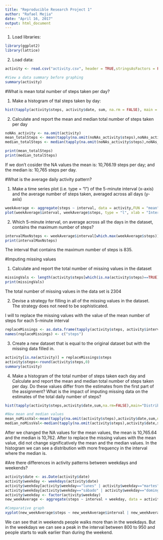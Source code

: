 ```yaml
---
title: "Reproducible Research Project 1"
author: "Rafael Mejia"
date: "April 16, 2017"
output: html_document
---
```


1. Load libraries:

```r
library(ggplot2)
library(lattice)
```

2. Load data:

```r
activity <- read.csv("activity.csv", header = TRUE,stringsAsFactors = FALSE)

#View a data summary before graphing
summary(activity)
```

#What is mean total number of steps taken per day?

1. Make a histogram of ttal steps taken by day:

```r
hist(tapply(activity$steps, activity$date, sum, na.rm = FALSE), main = "Number of steps by day",xlab = "Number of steps")

```

2. Calculate and report the mean and median total number of steps taken per day

```r
noNAs_activity <- na.omit(activity)
mean_totalSteps <- mean(tapply(na.omit(noNAs_activity$steps),noNAs_activity$date,sum,na.rm=FALSE))
median_totalSteps <- median(tapply(na.omit(noNAs_activity$steps),noNAs_activity$date,sum,na.rm=FALSE))

print(mean_totalSteps)
print(median_totalSteps)

```

If we don't cosider the NA values the mean is: 10,766.19 steps per day; and the median is: 10,765 steps per day.


#What is the average daily activity pattern?

1. Make a time series plot (i.e. type = "l") of the 5-minute interval (x-axis) and the average number of steps taken, averaged across all days (y-axis)

```r
weekAverage <- aggregate(steps ~ interval, data = activity,FUN = "mean")
plot(weekAverage$interval, weekAverage$steps, type = "l", xlab = "Intervalo",ylab = "Number of steps",main = "Average Daily Activity Pattern")

```

2. Which 5-minute interval, on average across all the days in the dataset, contains the maximum number of steps?

```r
intervalMaxNsteps <- weekAverage$interval[which.max(weekAverage$steps)]
print(intervalMaxNsteps)
```

The interval that contains the maximum number of steps is 835.

#Imputing missing values

1. Calculate and report the total number of missing values in the dataset

```r
missingVals <- length(activity$steps[which(is.na(activity$steps)==TRUE)])
print(missingVals)
```

The total number of missing values in the data set is 2304

2. Devise a strategy for filling in all of the missing values in the dataset. The strategy does not need to be sophisticated.

I will to replace the missing values with the value of the mean number of steps for each 5-minute interval

```r
replaceMissings <- as.data.frame(tapply(activity$steps, activity$interval, mean,na.rm=TRUE))
names(replaceMissings) <- c("steps")
```

3. Create a new dataset that is equal to the original dataset but with the missing data filled in.

```r
activity[is.na(activity)] = replaceMissings$steps
activity$steps<-round(activity$steps,0)
summary(activity)
```

4. Make a histogram of the total number of steps taken each day and Calculate and report the mean and median total number of steps taken per day. Do these values differ from the estimates from the first part of the assignment? What is the impact of imputing missing data on the estimates of the total daily number of steps?

```r
hist(tapply(activity$steps,activity$date,sum,na.rm=FALSE),main="Distribution of number of steps taken each day", xlab="Number of steps")

#New mean and median values
mean_noMissVal<-mean(tapply(na.omit(activity$steps),activity$date,sum,na.rm=FALSE))
median_noMissVal<-median(tapply(na.omit(activity$steps),activity$date,sum,na.rm=FALSE))

```

After we changed the NA values for the mean values, the mean is 10,765.64 and the median is 10,762. After to replace the missing values with the mean value, did not change significatively the mean and the median values. In the histogram we can see a distribution with more frequency in the interval where the median is.

#Are there differences in activity patterns between weekdays and weekends?

```r
activity$date <- as.Date(activity$date)
activity$weekday <- weekdays(activity$date)
activity$weekday[activity$weekday=="lunes" | activity$weekday=="martes" | activity$weekday=="miércoles" | activity$weekday=="jueves" | activity$weekday=="viernes"] <- "weekday"
activity$weekday[activity$weekday=="sábado" | activity$weekday=="domingo"] <- "weekend day"
activity$weekday <- factor(activity$weekday)
new_weekAverage <- aggregate(steps ~ interval + weekday, data = activity, FUN= "mean" )

#Comparative graph
xyplot(new_weekAverage$steps ~ new_weekAverage$interval | new_weekAverage$weekday, type="l", layout=c(1,2), xlab="Interval", ylab="Number of Steps")

```

We can see that in weekends people walks more than in the weekdays. But in the weekdays we can see a peak in the interval between 800 to 950 and people starts to walk earlier than during the weekend.
